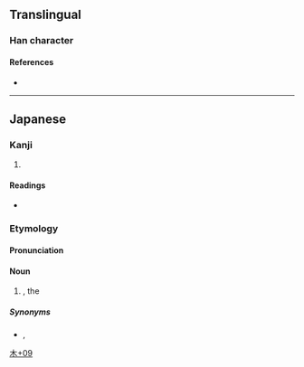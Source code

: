 {{character info/new}}
==Translingual==

===Han character===
{{Han char|rn=75|rad=木|as=09|sn=13|four=|canj=DJMG|ids=⿰木室}}

====References====
* {{Han ref|kx=0542.191|dkj=15217|dj=0930.240|hdz=21255.091|uh=6981|ud=27009}}

----

==Japanese==

===Kanji===
{{ja-kanji|grade=|rs=木09}}

# {{taxlink|Juniperus rigida|species|noshow=1}}

====Readings====
* {{ja-readings|on=|kun=[[むろ]] (muro)}}

===Etymology===
{{rfelite|ja}}
{{ja-kanjitab|むろ|yomi=k}}

====Pronunciation====
{{ja-pron|むろ|yomi=k}}

====Noun====
{{ja-noun|むろ|ムロ}}

# {{taxlink|Juniperus rigida|species|noshow=1}}, the {{vern|temple juniper}}

=====Synonyms=====
* {{ja-r|杜松|ねず}}, {{ja-r|鼠刺し|ねずみさし}}

[[Category:Japanese-only CJKV Characters|木+09]]